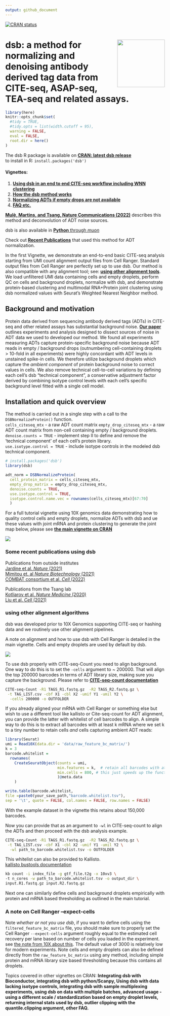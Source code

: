 ```yaml
---
output: github_document
---
```

<!-- README.md is generated from README.Rmd. Please edit that file -->

<!-- badges: start -->
[![CRAN status](https://www.r-pkg.org/badges/version/dsb)](https://CRAN.R-project.org/package=dsb)
<!-- badges: end -->

#  <a href='https://CRAN.R-project.org/package=dsb/'><img src='man/figures/sticker2.png' align="right" width="150" /></a>  dsb: a method for normalizing and denoising antibody derived tag data from CITE-seq, ASAP-seq, TEA-seq and related assays.

```r
library(here)
knitr::opts_chunk$set(
  #tidy = TRUE,
  #tidy.opts = list(width.cutoff = 95),
  warning = FALSE, 
  eval = FALSE,
  root.dir = here()
)
```

The dsb R package is available on [**CRAN: latest dsb release**](https://CRAN.R-project.org/package=dsb)  
to install in R: `install.packages('dsb')`  

#### Vignettes:  
1. [**Using dsb in an end to end CITE-seq workflow including WNN clustering**](https://cran.rstudio.com/web/packages/dsb/vignettes/end_to_end_workflow.html)  
2. [**How the dsb method works**](https://cran.rstudio.com/web/packages/dsb/vignettes/understanding_dsb.html)  
3. [**Normalizing ADTs if empty drops are not available**](https://cran.rstudio.com/web/packages/dsb/vignettes/no_empty_drops.html)  
4. [**FAQ etc.**](https://cran.r-project.org/web/packages/dsb/vignettes/additional_topics.html)  

[**Mulè, Martins, and Tsang, Nature Communications (2022)**](https://www.nature.com/articles/s41467-022-29356-8) describes this method and deconvolution of ADT noise sources. 

dsb is also available in [**Python** through *muon*](https://muon.readthedocs.io/en/latest/omics/citeseq.html)  

Check out [**Recent Publications**](#pubications) that used this method for ADT normalization. 

In the first Vignette, we demonstrate an end-to-end basic CITE-seq analysis starting from UMI count alignment output files from Cell Ranger. Standard output files from Cell Ranger are perfectly set up to use dsb. Our method is also compatible with any alignment tool; see: [**using other alignment tools**](#otheraligners). We load unfiltered UMI data containing cells and empty droplets, perform QC on cells and background droplets, normalize with dsb, and demonstrate protein-based clustering and multimodal RNA+Protein joint clustering using dsb normalized values with Seurat's Weighted Nearest Neighbor method. 

## Background and motivation <a name="background_motivation"></a>  

Protein data derived from sequencing antibody derived tags (ADTs) in CITE-seq and other related assays has substantial background noise. [**Our paper**](https://www.nature.com/articles/s41467-022-29356-8) outlines experiments and analysis designed to dissect sources of noise in ADT data we used to developed our method. We found all experiments measuring ADTs capture protein-specific background noise because ADT reads in empty / background drops (outnumbering cell-containing droplets > 10-fold in all experiments) were highly concordant with ADT levels in unstained spike-in cells. We therefore utilize background droplets which capture the *ambient component* of protein background noise to correct values in cells. We also remove technical cell-to-cell variations by defining each cell's dsb "technical component", a conservative adjustment factor derived by combining isotype control levels with each cell's specific background level fitted with a single cell model.

## Installation and quick overview <a name="installation"></a>  

The method is carried out in a single step with a call to the `DSBNormalizeProtein()` function.  
`cells_citeseq_mtx` - a raw ADT count matrix 
`empty_drop_citeseq_mtx` - a raw ADT count matrix from non-cell containing empty / background droplets.  
`denoise.counts = TRUE` - implement step II to define and remove the 'technical component' of each cell's protein library.  
`use.isotype.control = TRUE` - include isotype controls in the modeled dsb technical component.  
```r

# install.packages('dsb')
library(dsb)

adt_norm = DSBNormalizeProtein(
  cell_protein_matrix = cells_citeseq_mtx, 
  empty_drop_matrix = empty_drop_citeseq_mtx, 
  denoise.counts = TRUE, 
  use.isotype.control = TRUE, 
  isotype.control.name.vec = rownames(cells_citeseq_mtx)[67:70]
  )
```


For a full tutorial vignette using 10X genomics data demonstrating how to quality control cells and empty droplets, normalize ADTs with dsb and ue these values with joint mRNA and protein clustering to generate the joint map below, please see [**the main vignette on CRAN**](https://cran.rstudio.com/web/packages/dsb/vignettes/end_to_end_workflow.html)  

<img src="man/figures/multimodal_heatmap.png" />

### Some recent publications using dsb <a name="pubications"></a>  
Publications from outside institutes      
[Jardine et al. *Nature* (2021)](https://www.nature.com/articles/s41586-021-03929-x)  
[Mimitou et. al *Nature Biotechnology* (2021)](https://www.nature.com/articles/s41587-021-00927-2)  
[COMBAT consortium et al. *Cell* (2022)](https://www.cell.com/cell/pdf/S0092-8674(22)00070-8.pdf)    

Publications from the Tsang lab  
[Kotliarov et al. *Nature Medicine* (2020)](https://www.nature.com/articles/s41591-020-0769-8)    
[Liu et al. *Cell* (2021)](https://www.cell.com/cell/pdf/S0092-8674(21)00168-9.pdf)  


### using other alignment algorithms <a name="otheraligners"></a>  

dsb was developed prior to 10X Genomics supporting CITE-seq or hashing data and we routinely use other alignment pipelines. 

A note on alignment and how to use dsb with Cell Ranger is detailed in the main vignette. Cells and empty droplets are used by default by dsb. 

<img src="man/figures/readme_cheatsheet.png" />  


To use dsb properly with CITE-seq-Count you need to align background. One way to do this is to set the `-cells` argument to ~ 200000. That will align the top 200000 barcodes in terms of ADT library size, making sure you capture the background. Please refer to [**CITE-seq-count documentation**](https://hoohm.github.io/CITE-seq-Count/Running-the-script/)
```bash
CITE-seq-Count -R1 TAGS_R1.fastq.gz  -R2 TAGS_R2.fastq.gz \
 -t TAG_LIST.csv -cbf X1 -cbl X2 -umif Y1 -umil Y2 \
  -cells 200000 -o OUTFOLDER
```
If you already aligned your mRNA with Cell Ranger or something else but wish to use a different tool like kallisto or Cite-seq-count for ADT alignment, you can provide the latter with  whitelist of cell barcodes to align. A simple way to do this is to extract all barcodes with at least k mRNA where we set k to a tiny number to retain cells *and* cells capturing ambient ADT reads:  
```r
library(Seurat)
umi = Read10X(data.dir = 'data/raw_feature_bc_matrix/')
k = 3 
barcode.whitelist = 
  rownames(
    CreateSeuratObject(counts = umi,
                       min.features = k,  # retain all barcodes with at least k raw mRNA
                       min.cells = 800, # this just speeds up the function by removing genes. 
                       )@meta.data 
    )

write.table(barcode.whitelist,
file =paste0(your_save_path,"barcode.whitelist.tsv"), 
sep = '\t', quote = FALSE, col.names = FALSE, row.names = FALSE)

```

With the example dataset in the vignette this retains about 150,000 barcodes.

Now you can provide that as an argument to `-wl` in CITE-seq-count to align the ADTs and then proceed with the dsb analysis example. 

```bash
CITE-seq-Count -R1 TAGS_R1.fastq.gz  -R2 TAGS_R2.fastq.gz \
 -t TAG_LIST.csv -cbf X1 -cbl X2 -umif Y1 -umil Y2 \
  -wl path_to_barcode.whitelist.tsv -o OUTFOLDER
```

This whitelist can also be provided to Kallisto.  
[kallisto bustools documentation](https://www.kallistobus.tools/tutorials/kb_kite/python/kb_kite/)  

```bash
kb count -i index_file -g gtf_file.t2g -x 10xv3 \
-t n_cores -w path_to_barcode.whitelist.tsv -o output_dir \
input.R1.fastq.gz input.R2.fastq.gz
```

Next one can similarly define cells and background droplets empirically with protein and mRNA based thresholding as outlined in the main tutorial. 

### A note on Cell Ranger --expect-cells <a name="cellranger"></a>  

Note *whether or not you use dsb*, if you want to define cells using the `filtered_feature_bc_matrix` file, you should make sure to properly set the Cell Ranger `--expect-cells` argument roughly equal to the estimated cell recovery per lane based on number of cells you loaded in the experiment. see [the note from 10X about this ](https://support.10xgenomics.com/single-cell-gene-expression/software/pipelines/latest/algorithms/overview#cell_calling). The default value of 3000 is relatively low for modern experiments. Note cells and empty droplets can also be defined directly from the `raw_feature_bc_matrix` using any method, including simple protein and mRNA library size based thresholding because this contains all droplets.


Topics covered in other vignettes on CRAN: **Integrating dsb with Bioconductor, integrating dsb with python/Scanpy, Using dsb with data lacking isotype controls, integrating dsb with sample multiplexing experiments, using dsb on data with multiple batches, advanced usage - using a different scale / standardization based on empty droplet levels, returning internal stats used by dsb, outlier clipping with the quantile.clipping argument, other FAQ.**  

